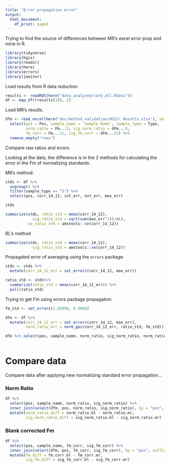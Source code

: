 ```yaml
---
title: "Error propagation error"
output:
  html_document:
    df_print: paged
---
```


Trying to find the source of differences between MR's excel error prop and mine in R.

```r
library(tidyverse)
library(hgis)
library(readxl)
library(here)
library(errors)
library(janitor)
```


Load results from R data reduction
```r
results <- readRDS(here("data_analysed/carb_all.Rdata"))
df <- map_dfr(results[10], 2)
```


Load MR's results. 

```r
dfm <- read_excel(here("doc/method_validation/HGIS\ Results.xlsx"), skip = 2) %>% 
  select(pos = Pos, sample_name = `Sample Name`, sample_type = Type, 
         norm_ratio = Fm...5, sig_norm_ratio = dFm...6,
         fm_corr = Fm...11, sig_fm_corr = dFm...12) %>% 
  remove_empty("rows")
```


Compare raw ratios and errors

Looking at the data, the difference is in the 2 methods for calculating the error in the Fm of normalizing standards. 

MR's method:

```r
stds <- df %>% 
  ungroup() %>% 
  filter(sample_type == "S") %>% 
  select(pos, corr_14_12, int_err, ext_err, max_err)

stds
```



```r
summarize(stds, ratio_std = mean(corr_14_12),
            sig_ratio_std = sqrt(sum(max_err^2))/n(),
          se_ratio_std = amstools::se(corr_14_12))
```

BL's method

```r
summarize(stds, ratio_std = mean(corr_14_12),
            sig_ratio_std = amstools::se(corr_14_12))
```

Propagated error of averaging using the `errors` package.

```r
stds <- stds %>% 
  mutate(corr_14_12_err = set_errors(corr_14_12, max_err)) 

ratio_std <- stds%>% 
  summarize(ratio_std = mean(corr_14_12_err)) %>% 
  pull(ratio_std)
```

Trying to get Fm using errors package propagation

```r
fm_std <- set_errors(1.03098, 0.0006)

dfe <- df %>% 
  mutate(corr_14_12_err = set_errors(corr_14_12, max_err),
         norm_ratio_err = norm_gas(corr_14_12_err, ratio_std, fm_std))

dfe %>% select(pos, sample_name, norm_ratio, sig_norm_ratio, norm_ratio_err)
  
```

# Compare data

Compare data after applying new normalizing standard error propagation...

### Norm Ratio

```r
df %>% 
  select(pos, sample_name, norm_ratio, sig_norm_ratio) %>% 
  inner_join(select(dfm, pos, norm_ratio, sig_norm_ratio), by = "pos", suffix = c(".bl", ".mr")) %>% 
  mutate(norm_ratio_diff = norm_ratio.bl - norm_ratio.mr,
         sig_norm_ratio_diff = sig_norm_ratio.bl - sig_norm_ratio.mr)
```


### Blank corrected Fm

```r
df %>% 
  select(pos, sample_name, fm_corr, sig_fm_corr) %>% 
  inner_join(select(dfm, pos, fm_corr, sig_fm_corr), by = "pos", suffix = c(".bl", ".mr")) %>% 
  mutate(fm_diff = fm_corr.bl - fm_corr.mr,
         sig_fm_diff = sig_fm_corr.bl - sig_fm_corr.mr)
```